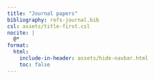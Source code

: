 ```yaml
---
title: "Journal papers"
bibliography: refs-journal.bib
csl: assets/title-first.csl
nocite: |
  @*
format:
  html:
    include-in-header: assets/hide-navbar.html
    toc: false
---
```


::: {#refs}
:::

